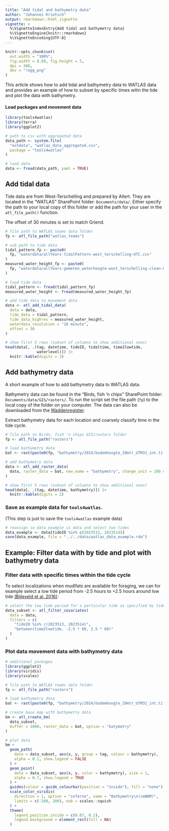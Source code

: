 ```yaml
---
title: "Add tidal and bathymetry data"
author: "Johannes Krietsch"
output: rmarkdown::html_vignette
vignette: >
  %\VignetteIndexEntry{Add tidal and bathymetry data}
  %\VignetteEngine{knitr::rmarkdown}
  %\VignetteEncoding{UTF-8}
---
```


```r
knitr::opts_chunk$set(
  out.width = "100%",
  fig.width = 8.89, fig.height = 5,
  dpi = 300,
  dev = "ragg_png"
)
```

This article shows how to add tidal and bathymetry data to WATLAS data and provides an example of how to subset by specific times witin the tide and plot the data with bathymetry.

#### Load packages and movement data

```r
library(tools4watlas)
library(terra)
library(ggplot2)

# path to csv with aggregated data
data_path <- system.file(
  "extdata", "watlas_data_aggregated.csv",
  package = "tools4watlas"
)

# load data
data <- fread(data_path, yaml = TRUE)
```

## Add tidal data

Tide data are from West-Terschelling and prepared by Allert. They are located in the "WATLAS" SharePoint folder: `Documents/data/`. Either specify the path to your local copy of this folder or add the path for your user in the `atl_file_path()` function.

The offset of 30 minutes is set to match Griend.

```r
# file path to WATLAS teams data folder
fp <- atl_file_path("watlas_teams")

# sub path to tide data
tidal_pattern_fp <- paste0(
  fp, "waterdata/allYears-tidalPattern-west_terschelling-UTC.csv"
)
measured_water_height_fp <- paste0(
  fp, "waterdata/allYears-gemeten_waterhoogte-west_terschelling-clean-UTC.csv"
)

# load tide data
tidal_pattern <- fread(tidal_pattern_fp)
measured_water_height <- fread(measured_water_height_fp)

# add tide data to movement data
data <- atl_add_tidal_data(
  data = data,
  tide_data = tidal_pattern,
  tide_data_highres = measured_water_height,
  waterdata_resolution = "10 minute",
  offset = 30
)

# show first 5 rows (subset of columns to show additional ones)
head(data[, .(tag, datetime, tideID, tidaltime, time2lowtide,
              waterlevel)]) |>
  knitr::kable(digits = 2)
```

## Add bathymetry data

A short example of how to add bathymetry data to WATLAS data. 

Bathymetry data can be found in the "Birds, fish 'n chips" SharePoint folder: `Documents/data/GIS/rasters/`. To run the script set the file path (`fp`) to the local copy of the folder on your computer. The data can also be downloaded from the [Waddenregister](https://datahuiswadden.openearth.nl/geonetwork/srv/eng/catalog.search#/metadata/JkrvJXasRSGAWU1mJLHUzg).


Extract bathymetry data for each location and coarsely classify time in the tide cycle. 

```r
# file path to Birds, fish 'n chips GIS/rasters folder
fp <- atl_file_path("rasters")

# load bathymetry data
bat <- rast(paste0(fp, "bathymetry/2024/bodemhoogte_20mtr_UTM31_int.tif"))

# add bathymetry data
data <- atl_add_raster_data(
  data, raster_data = bat, new_name = "bathymetry", change_unit = 100 # m to cm
)

# show first 5 rows (subset of columns to show additional ones)
head(data[, .(tag, datetime, bathymetry)]) |>
  knitr::kable(digits = 2)
```

### Save as example data for `tools4watlas`.

(This step is just to save the `tools4watlas` example data)

```r
# reassign so data_example is data and select two tides
data_example <- data[tideID %in% c(2023513, 2023514)]
save(data_example, file = "../../data/watlas_data_example.rda")
```	

## Example: Filter data with by tide and plot with bathymetry data

### Filter data with specific times within the tide cycle

To select localizations when mudlfats are available for foraging, we can for example select a low tide period from -2.5 hours to +2.5 hours around low tide [(Bijleveld et al. 2016)](https://royalsocietypublishing.org/doi/10.1098/rspb.2015.1557): 

```r
# select the low tide period for a particular tide as specified by tideID
data_subset <- atl_filter_covariates(
  data = data,
  filters = c(
    "tideID %in% c(2023513, 2023514)",
    "between(time2lowtide, -2.5 * 60, 2.5 * 60)"
  )
)
```
### Plot data movement data with bathymetry data

```r
# additional packages
library(ggplot2)
library(viridis)
library(scales)

# file path to WATLAS teams data folder
fp <- atl_file_path("rasters")

# load bathymetry data
bat <- rast(paste0(fp, "bathymetry/2024/bodemhoogte_20mtr_UTM31_int.tif"))

# create base map with bathymetry data
bm <- atl_create_bm(
  data_subset,
  buffer = 1000, raster_data = bat, option = "batymetry"
)

# plot data
bm +
  geom_path(
    data = data_subset, aes(x, y, group = tag, colour = bathymetry),
    alpha = 0.1, show.legend = FALSE
  ) +
  geom_point(
    data = data_subset, aes(x, y, color = bathymetry), size = 1,
    alpha = 0.7, show.legend = TRUE
  ) +
  guides(colour = guide_colourbar(position = "inside"), fill = "none") +
  scale_color_viridis(
    direction = 1, option = "inferno", name = "Bathymetry\n(cmNHM)",
    limits = c(-200, 200), oob = scales::squish
  ) +
  theme(
    legend.position.inside = c(0.07, 0.2),
    legend.background = element_rect(fill = NA)
  )
```

